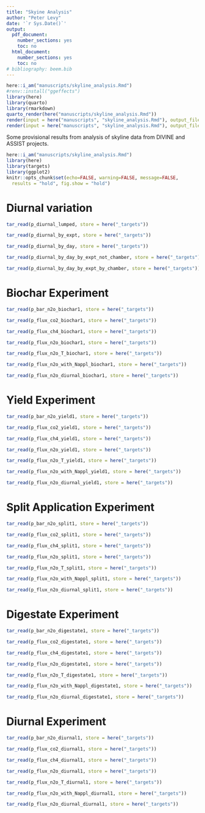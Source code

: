 ---
title: "Skyine Analysis"
author: "Peter Levy"
date: '`r Sys.Date()`'
output:
  pdf_document:
    number_sections: yes
    toc: no
  html_document:
    number_sections: yes
    toc: no
# bibliography: beem.bib
---

```{r render, echo = FALSE, eval = FALSE}
here::i_am("manuscripts/skyline_analysis.Rmd")
#renv::install("ggeffects")
library(here)
library(quarto)
library(rmarkdown)
quarto_render(here("manuscripts/skyline_analysis.Rmd"))
render(input = here("manuscripts", "skyline_analysis.Rmd"), output_file = here("manuscripts", "skyline_analysis.pdf"))
render(input = here("manuscripts", "skyline_analysis.Rmd"), output_file = here("manuscripts", "skyline_analysis.html"))
```

Some provisional results from analysis of skyline data from DIVINE and ASSIST projects.

<!--- { startup -->
```{r startup, eval=TRUE, echo=FALSE, include=FALSE}
here::i_am("manuscripts/skyline_analysis.Rmd")
library(here)
library(targets)
library(ggplot2)
knitr::opts_chunk$set(echo=FALSE, warning=FALSE, message=FALSE,
  results = "hold", fig.show = "hold")
```
<!--- } -->

<!--- { Diurnal variation -->
# Diurnal variation

```{r, results = "hold", fig.show = "hold", echo = FALSE, fig.cap = "Diurnal variation in CO2 flux, N2O flux, PPFD and air temperature, averaged over all experiments."}
tar_read(p_diurnal_lumped, store = here("_targets"))
```

```{r, results = "hold", fig.show = "hold", echo = FALSE, fig.cap = "Diurnal variation in CO2 flux, N2O flux, PPFD and air temperature, averaged separately for each experiment"}
tar_read(p_diurnal_by_expt, store = here("_targets"))
```

```{r, results = "hold", fig.show = "hold", echo = FALSE, fig.cap = "Diurnal variation in CO2 flux, N2O flux, PPFD and air temperature, averaged separately for each day. Separating by each day gives equal weight to days with little variation, so shows relative variation rather than absolute variation."}
tar_read(p_diurnal_by_day, store = here("_targets"))
```

```{r, results = "hold", fig.show = "hold", echo = FALSE, fig.cap = "Diurnal variation in CO2 flux, N2O flux, PPFD and air temperature, averaged separately for each experiment and for each day but pooling all chambers within an experiment and day. Separating by each experiment and day gives equal weight to both experiment and days with little variation, so shows relative variation rather than absolute variation."}
tar_read(p_diurnal_by_day_by_expt_not_chamber, store = here("_targets"))
```

```{r, results = "hold", fig.show = "hold", echo = FALSE, fig.cap = "Diurnal variation in CO2 flux, N2O flux, PPFD and air temperature, averaged separately for each experiment and for each chamber on each day. Separating by each experiment and day gives equal weight to both experiment and days with little variation, so shows relative variation rather than absolute variation."}
tar_read(p_diurnal_by_day_by_expt_by_chamber, store = here("_targets"))
```

<!--- } -->

<!--- { biochar1 -->
# Biochar Experiment

```{r, results = "hold", fig.show = "hold", echo = FALSE, fig.cap = "Bar plot of treatment and chamber means with 95pc confidence intervals. Black symbols show the 95pc   confidence intervals in treatment means, accounting for the within-chamber autocorrelation."}
tar_read(p_bar_n2o_biochar1, store = here("_targets"))
```

```{r, results = "hold", fig.show = "hold", echo = FALSE, fig.cap = "CO2 flux over time by treatment."}
tar_read(p_flux_co2_biochar1, store = here("_targets"))
```

```{r, echo = FALSE, fig.cap = "CH4 flux over time by treatment."}
tar_read(p_flux_ch4_biochar1, store = here("_targets"))
```

```{r, echo = FALSE, fig.cap = "N2O flux over time by treatment."}
tar_read(p_flux_n2o_biochar1, store = here("_targets"))
```

```{r, echo = FALSE, fig.cap = "N2O flux versus temperature by treatment."}
tar_read(p_flux_n2o_T_biochar1, store = here("_targets"))
```

```{r, results = "hold", fig.show = "hold", echo = FALSE, fig.cap = "N2O flux over time by treatment, showing N application dates as vertical black lines."}
tar_read(p_flux_n2o_with_Nappl_biochar1, store = here("_targets"))
```

```{r, results = "hold", fig.show = "hold", echo = FALSE, fig.cap = "Diurnal variation in N2O flux."}
tar_read(p_flux_n2o_diurnal_biochar1, store = here("_targets"))
```
<!--- } -->

<!--- { yield1 -->
# Yield Experiment

```{r, results = "hold", fig.show = "hold", echo = FALSE}
tar_read(p_bar_n2o_yield1, store = here("_targets"))
```

```{r, results = "hold", fig.show = "hold", echo = FALSE, fig.cap = "CO2 flux over time by treatment."}
tar_read(p_flux_co2_yield1, store = here("_targets"))
```

```{r, eval = TRUE, results = "hold", fig.show = "hold", echo = FALSE, fig.cap = "CH4 flux over time by treatment."}
tar_read(p_flux_ch4_yield1, store = here("_targets"))
```

```{r, results = "hold", fig.show = "hold", echo = FALSE, fig.cap = "N2O flux over time by treatment."}
tar_read(p_flux_n2o_yield1, store = here("_targets"))
```

```{r, echo = FALSE, fig.cap = "N2O flux versus temperature by treatment."}
tar_read(p_flux_n2o_T_yield1, store = here("_targets"))
```

```{r, eval = TRUE, results = "hold", fig.show = "hold", echo = FALSE, fig.cap = "N2O flux over time by treatment, showing N application dates as vertical black lines."}
tar_read(p_flux_n2o_with_Nappl_yield1, store = here("_targets"))
```

```{r, results = "hold", fig.show = "hold", echo = FALSE, fig.cap = "Diurnal variation in N2O flux."}
tar_read(p_flux_n2o_diurnal_yield1, store = here("_targets"))
```
<!--- } -->

<!--- { split1 -->
# Split Application Experiment
```{r, results = "hold", fig.show = "hold", echo = FALSE, fig.cap = "Bar plot of treatment and chamber means with 95pc confidence intervals. Black symbols show the 95pc   confidence intervals in treatment means, accounting for the within-chamber autocorrelation."}
tar_read(p_bar_n2o_split1, store = here("_targets"))
```

```{r, results = "hold", fig.show = "hold", echo = FALSE, fig.cap = "CO2 flux over time by treatment."}
tar_read(p_flux_co2_split1, store = here("_targets"))
```

```{r, echo = FALSE, fig.cap = "CH4 flux over time by treatment."}
tar_read(p_flux_ch4_split1, store = here("_targets"))
```

```{r, echo = FALSE, fig.cap = "N2O flux over time by treatment."}
tar_read(p_flux_n2o_split1, store = here("_targets"))
```

```{r, echo = FALSE, fig.cap = "N2O flux versus temperature by treatment."}
tar_read(p_flux_n2o_T_split1, store = here("_targets"))
```

```{r, results = "hold", fig.show = "hold", echo = FALSE, fig.cap = "N2O flux over time by treatment, showing N application dates as vertical black lines."}
tar_read(p_flux_n2o_with_Nappl_split1, store = here("_targets"))
```

```{r, results = "hold", fig.show = "hold", echo = FALSE, fig.cap = "Diurnal variation in N2O flux."}
tar_read(p_flux_n2o_diurnal_split1, store = here("_targets"))
```
<!--- } -->

<!--- { digestate1 -->
# Digestate Experiment
```{r, results = "hold", fig.show = "hold", echo = FALSE, fig.cap = "Bar plot of treatment and chamber means with 95pc confidence intervals. Black symbols show the 95pc   confidence intervals in treatment means, accounting for the within-chamber autocorrelation."}
tar_read(p_bar_n2o_digestate1, store = here("_targets"))
```

```{r, results = "hold", fig.show = "hold", echo = FALSE, fig.cap = "CO2 flux over time by treatment."}
tar_read(p_flux_co2_digestate1, store = here("_targets"))
```

```{r, echo = FALSE, fig.cap = "CH4 flux over time by treatment."}
tar_read(p_flux_ch4_digestate1, store = here("_targets"))
```

```{r, echo = FALSE, fig.cap = "N2O flux over time by treatment."}
tar_read(p_flux_n2o_digestate1, store = here("_targets"))
```

```{r, echo = FALSE, fig.cap = "N2O flux versus temperature by treatment."}
tar_read(p_flux_n2o_T_digestate1, store = here("_targets"))
```

```{r, results = "hold", fig.show = "hold", echo = FALSE, fig.cap = "N2O flux over time by treatment, showing N application dates as vertical black lines."}
tar_read(p_flux_n2o_with_Nappl_digestate1, store = here("_targets"))
```

```{r, results = "hold", fig.show = "hold", echo = FALSE, fig.cap = "Diurnal variation in N2O flux."}
tar_read(p_flux_n2o_diurnal_digestate1, store = here("_targets"))
```
<!--- } -->

<!--- { diurnal1 -->
# Diurnal Experiment
```{r, results = "hold", fig.show = "hold", echo = FALSE, fig.cap = "Bar plot of treatment and chamber means with 95pc confidence intervals. Black symbols show the 95pc   confidence intervals in treatment means, accounting for the within-chamber autocorrelation."}
tar_read(p_bar_n2o_diurnal1, store = here("_targets"))
```

```{r, results = "hold", fig.show = "hold", echo = FALSE, fig.cap = "CO2 flux over time by treatment."}
tar_read(p_flux_co2_diurnal1, store = here("_targets"))
```

```{r, echo = FALSE, fig.cap = "CH4 flux over time by treatment."}
tar_read(p_flux_ch4_diurnal1, store = here("_targets"))
```

```{r, echo = FALSE, fig.cap = "N2O flux over time by treatment."}
tar_read(p_flux_n2o_diurnal1, store = here("_targets"))
```

```{r, echo = FALSE, fig.cap = "N2O flux versus temperature by treatment."}
tar_read(p_flux_n2o_T_diurnal1, store = here("_targets"))
```

```{r, results = "hold", fig.show = "hold", echo = FALSE, fig.cap = "N2O flux over time by treatment, showing N application dates as vertical black lines."}
tar_read(p_flux_n2o_with_Nappl_diurnal1, store = here("_targets"))
```

```{r, results = "hold", fig.show = "hold", echo = FALSE, fig.cap = "Diurnal variation in N2O flux."}
tar_read(p_flux_n2o_diurnal_diurnal1, store = here("_targets"))
```
<!--- } -->
